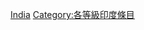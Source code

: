 {{Emptycat}}
{{Articles by Quality|topic=印度|project=印度|format=toc}}

[[Category:丙级条目|India]]
[[Category:各等級印度條目‎|Category:各等級印度條目‎]]